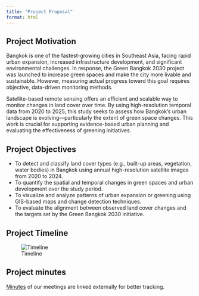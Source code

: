 ```yaml
---
title: "Project Proposal"
format: html
---
```


## Project Motivation

Bangkok is one of the fastest-growing cities in Southeast Asia, facing rapid urban expansion, increased infrastructure development, and significant environmental challenges. In response, the Green Bangkok 2030 project was launched to increase green spaces and make the city more livable and sustainable. However, measuring actual progress toward this goal requires objective, data-driven monitoring methods.

Satellite-based remote sensing offers an efficient and scalable way to monitor changes in land cover over time. By using high-resolution temporal data from 2020 to 2025, this study seeks to assess how Bangkok’s urban landscape is evolving—particularly the extent of green space changes. This work is crucial for supporting evidence-based urban planning and evaluating the effectiveness of greening initiatives.

## Project Objectives

- To detect and classify land cover types (e.g., built-up areas, vegetation, water bodies) in Bangkok using annual high-resolution satellite images from 2020 to 2024.
- To quantify the spatial and temporal changes in green spaces and urban development over the study period.
- To visualize and analyze patterns of urban expansion or greening using GIS-based maps and change detection techniques.
- To evaluate the alignment between observed land cover changes and the targets set by the Green Bangkok 2030 initiative.

## Project Timeline
![Timeline](assets/SMT%20Timeline.png)


## Project minutes
[Minutes](https://docs.google.com/spreadsheets/d/1B4Aw0tX5lEL25pSs6_sndRw4Rb6SwkzH/edit?usp=sharing&ouid=116304087856521259032&rtpof=true&sd=true) of our meetings are linked externally for better tracking. 